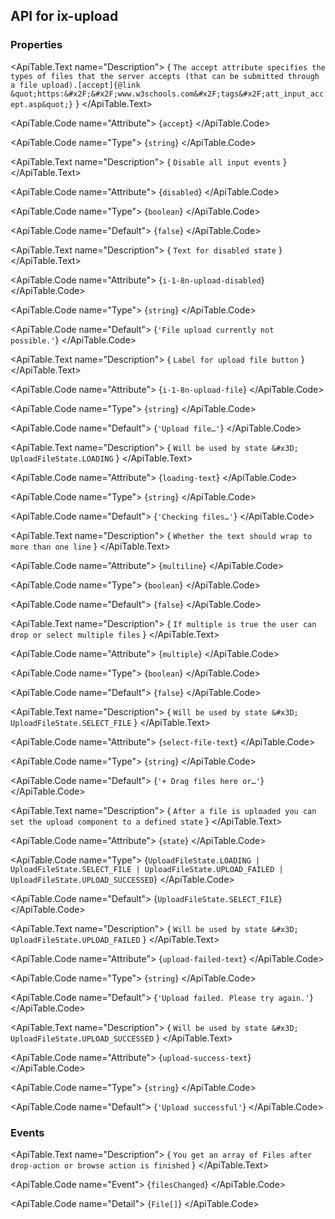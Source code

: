 
## API for ix-upload

### Properties

<ApiTable id="property-accept">
  <ApiTable.PropertyHeader name="accept" singleFramework="">
  </ApiTable.PropertyHeader>

  <ApiTable.Text name="Description">
    { `The accept attribute specifies the types of files that the server accepts (that can be submitted through a file upload).[accept]{@link &quot;https:&#x2F;&#x2F;www.w3schools.com&#x2F;tags&#x2F;att_input_accept.asp&quot;}` }
  </ApiTable.Text>

  <ApiTable.Code name="Attribute">
    {`accept`}
  </ApiTable.Code>

  <ApiTable.Code name="Type">
   {`string`}
  </ApiTable.Code>


</ApiTable>
<ApiTable id="property-disabled">
  <ApiTable.PropertyHeader name="disabled" singleFramework="">
  </ApiTable.PropertyHeader>

  <ApiTable.Text name="Description">
    { `Disable all input events` }
  </ApiTable.Text>

  <ApiTable.Code name="Attribute">
    {`disabled`}
  </ApiTable.Code>

  <ApiTable.Code name="Type">
   {`boolean`}
  </ApiTable.Code>

  <ApiTable.Code name="Default">
    {`false`}
  </ApiTable.Code>

</ApiTable>
<ApiTable id="property-i18nUploadDisabled">
  <ApiTable.PropertyHeader name="i18nUploadDisabled" singleFramework="">
  </ApiTable.PropertyHeader>

  <ApiTable.Text name="Description">
    { `Text for disabled state` }
  </ApiTable.Text>

  <ApiTable.Code name="Attribute">
    {`i-1-8n-upload-disabled`}
  </ApiTable.Code>

  <ApiTable.Code name="Type">
   {`string`}
  </ApiTable.Code>

  <ApiTable.Code name="Default">
    {`'File upload currently not possible.'`}
  </ApiTable.Code>

</ApiTable>
<ApiTable id="property-i18nUploadFile">
  <ApiTable.PropertyHeader name="i18nUploadFile" singleFramework="">
  </ApiTable.PropertyHeader>

  <ApiTable.Text name="Description">
    { `Label for upload file button` }
  </ApiTable.Text>

  <ApiTable.Code name="Attribute">
    {`i-1-8n-upload-file`}
  </ApiTable.Code>

  <ApiTable.Code name="Type">
   {`string`}
  </ApiTable.Code>

  <ApiTable.Code name="Default">
    {`'Upload file…'`}
  </ApiTable.Code>

</ApiTable>
<ApiTable id="property-loadingText">
  <ApiTable.PropertyHeader name="loadingText" singleFramework="">
  </ApiTable.PropertyHeader>

  <ApiTable.Text name="Description">
    { `Will be used by state &#x3D; UploadFileState.LOADING` }
  </ApiTable.Text>

  <ApiTable.Code name="Attribute">
    {`loading-text`}
  </ApiTable.Code>

  <ApiTable.Code name="Type">
   {`string`}
  </ApiTable.Code>

  <ApiTable.Code name="Default">
    {`'Checking files…'`}
  </ApiTable.Code>

</ApiTable>
<ApiTable id="property-multiline">
  <ApiTable.PropertyHeader name="multiline" singleFramework="">
  </ApiTable.PropertyHeader>

  <ApiTable.Text name="Description">
    { `Whether the text should wrap to more than one line` }
  </ApiTable.Text>

  <ApiTable.Code name="Attribute">
    {`multiline`}
  </ApiTable.Code>

  <ApiTable.Code name="Type">
   {`boolean`}
  </ApiTable.Code>

  <ApiTable.Code name="Default">
    {`false`}
  </ApiTable.Code>

</ApiTable>
<ApiTable id="property-multiple">
  <ApiTable.PropertyHeader name="multiple" singleFramework="">
  </ApiTable.PropertyHeader>

  <ApiTable.Text name="Description">
    { `If multiple is true the user can drop or select multiple files` }
  </ApiTable.Text>

  <ApiTable.Code name="Attribute">
    {`multiple`}
  </ApiTable.Code>

  <ApiTable.Code name="Type">
   {`boolean`}
  </ApiTable.Code>

  <ApiTable.Code name="Default">
    {`false`}
  </ApiTable.Code>

</ApiTable>
<ApiTable id="property-selectFileText">
  <ApiTable.PropertyHeader name="selectFileText" singleFramework="">
  </ApiTable.PropertyHeader>

  <ApiTable.Text name="Description">
    { `Will be used by state &#x3D; UploadFileState.SELECT_FILE` }
  </ApiTable.Text>

  <ApiTable.Code name="Attribute">
    {`select-file-text`}
  </ApiTable.Code>

  <ApiTable.Code name="Type">
   {`string`}
  </ApiTable.Code>

  <ApiTable.Code name="Default">
    {`'+ Drag files here or…'`}
  </ApiTable.Code>

</ApiTable>
<ApiTable id="property-state">
  <ApiTable.PropertyHeader name="state" singleFramework="">
  </ApiTable.PropertyHeader>

  <ApiTable.Text name="Description">
    { `After a file is uploaded you can set the upload component to a defined state` }
  </ApiTable.Text>

  <ApiTable.Code name="Attribute">
    {`state`}
  </ApiTable.Code>

  <ApiTable.Code name="Type">
   {`UploadFileState.LOADING | UploadFileState.SELECT_FILE | UploadFileState.UPLOAD_FAILED | UploadFileState.UPLOAD_SUCCESSED`}
  </ApiTable.Code>

  <ApiTable.Code name="Default">
    {`UploadFileState.SELECT_FILE`}
  </ApiTable.Code>

</ApiTable>
<ApiTable id="property-uploadFailedText">
  <ApiTable.PropertyHeader name="uploadFailedText" singleFramework="">
  </ApiTable.PropertyHeader>

  <ApiTable.Text name="Description">
    { `Will be used by state &#x3D; UploadFileState.UPLOAD_FAILED` }
  </ApiTable.Text>

  <ApiTable.Code name="Attribute">
    {`upload-failed-text`}
  </ApiTable.Code>

  <ApiTable.Code name="Type">
   {`string`}
  </ApiTable.Code>

  <ApiTable.Code name="Default">
    {`'Upload failed. Please try again.'`}
  </ApiTable.Code>

</ApiTable>
<ApiTable id="property-uploadSuccessText">
  <ApiTable.PropertyHeader name="uploadSuccessText" singleFramework="">
  </ApiTable.PropertyHeader>

  <ApiTable.Text name="Description">
    { `Will be used by state &#x3D; UploadFileState.UPLOAD_SUCCESSED` }
  </ApiTable.Text>

  <ApiTable.Code name="Attribute">
    {`upload-success-text`}
  </ApiTable.Code>

  <ApiTable.Code name="Type">
   {`string`}
  </ApiTable.Code>

  <ApiTable.Code name="Default">
    {`'Upload successful'`}
  </ApiTable.Code>

</ApiTable>


### Events

<ApiTable id="event-filesChanged">
  <ApiTable.EventHeader name="filesChanged">
  </ApiTable.EventHeader>

  <ApiTable.Text name="Description">
    { `You get an array of Files after drop-action or browse action is finished` }
  </ApiTable.Text>

  <ApiTable.Code name="Event">
    {`filesChanged`}
  </ApiTable.Code>

  <ApiTable.Code name="Detail">
    {`File[]`}
  </ApiTable.Code>
</ApiTable>


